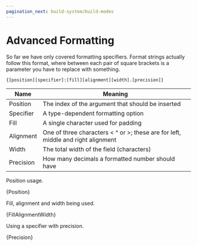 ```yaml
---
pagination_next: build-system/build-modes
---
```




# Advanced Formatting

So far we have only covered formatting specifiers. Format strings actually
follow this format, where between each pair of square brackets is a parameter
you have to replace with something.

`{[position][specifier]:[fill][alignment][width].[precision]}`

| Name      | Meaning                                                                          |
| --------- | -------------------------------------------------------------------------------- |
| Position  | The index of the argument that should be inserted                                |
| Specifier | A type-dependent formatting option                                               |
| Fill      | A single character used for padding                                              |
| Alignment | One of three characters < ^ or >; these are for left, middle and right alignment |
| Width     | The total width of the field (characters)                                        |
| Precision | How many decimals a formatted number should have                                 |

Position usage.

<CodeBlock language="zig">{Position}</CodeBlock>

Fill, alignment and width being used.

<CodeBlock language="zig">{FillAlignmentWidth}</CodeBlock>

Using a specifier with precision.

<CodeBlock language="zig">{Precision}</CodeBlock>
